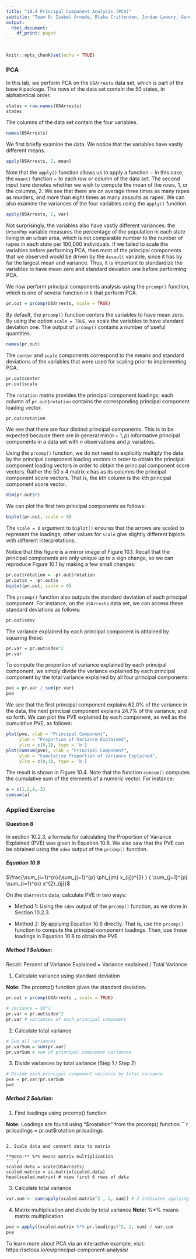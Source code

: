 ---
title: "10.4 Principal Component Analysis (PCA)"
subtitle: "Team 8: Isabel Arnade, Blake Crittenden, Jordan Lowery, Genevieve Riley"
output:
  html_document:
    df_print: paged
---

## {.tabset}

```{r setup, include = FALSE}
knitr::opts_chunk$set(echo = TRUE)
```

### PCA

In this lab, we perform PCA on the $\texttt{USArrests}$ data set, which is part of the base $\texttt{R}$ package. The rows of the data set contain the 50 states, in alphabetical order.
```{r}
states = row.names(USArrests)
states
```

The columns of the data set contain the four variables.
```{r}
names(USArrests)
```

We first briefly examine the data. We notice that the variables have vastly different means.
```{r}
apply(USArrests, 2, mean)
```

Note that the $\texttt{apply()}$ function allows us to apply a function $-$ in this case, the $\texttt{mean()}$ function $-$ to each row or column of the data set. The second input here denotes whether we wish to compute the mean of the rows, 1, or the columns, 2. We see that there are on average three times as many rapes as murders, and more than eight times as many assaults as rapes. We can also examine the variances of the four variables using the $\texttt{apply()}$ function.
```{r}
apply(USArrests, 2, var)
```

Not surprisingly, the variables also have vastly different variances: the $\texttt{UrbanPop}$ variable measures the percentage of the population in each state living in an urban area, which is not comparable number to the number of rapes in each state per 100,000 individuals. If we failed to scale the variables before performing PCA, then most of the principal components that we observed would be driven by the $\texttt{Assault}$ variable, since it has by far the largest mean and variance. Thus, it is important to standardize the variables to have mean zero and standard deviation one before performing PCA.

We now perform principal components analysis using the $\texttt{prcomp()}$ function, which is one of several function in $\texttt{R}$ that perform PCA.
```{r}
pr.out = prcomp(USArrests, scale = TRUE)
```

By default, the $\texttt{prcomp()}$ function centers the variables to have mean zero. By using the option $\texttt{scale = TRUE}$, we scale the variables to have standard deviation one. The output of $\texttt{prcomp()}$ contains a number of useful quantities.
```{r}
names(pr.out)
```

The $\texttt{center}$ and $\texttt{scale}$ components correspond to the means and standard deviations of the variables that were used for scaling prior to implementing PCA.
```{r}
pr.out$center
pr.out$scale
```

The $\texttt{rotation}$ matrix provides the principal component loadings; each column of $\texttt{pr.out\$rotation}$ contains the corresponding principal component loading vector.
```{r}
pr.out$rotation
```

We see that there are four distinct principal components. This is to be expected because there are in general min($n - 1, p$) informative principal components in a data set with $n$ observations and $p$ variables.

Using the $\texttt{prcomp()}$ function, we do not need to explicitly multiply the data by the principal component loading vectors in order to obtain the principal component loading vectors in order to obtain the principal component score vectors. Rather the 50 x 4 matrix $\texttt{x}$ has as its columns the principal component score vectors. That is, the $k$th column is the $k$th principal component score vector.
```{r}
dim(pr.out$r)
```

We can plot the first two principal components as follows:
```{r}
biplot(pr.out, scale = 0)
```

The $\texttt{scale = 0}$ argument to $\texttt{biplot()}$ ensures that the arrows are scaled to represent the loadings; other values for $\texttt{scale}$ give slightly different biplots with different interpretations.

Notice that this figure is a mirror image of Figure 10.1. Recall that the principal components are only unique up to a sign change, so we can reproduce Figure 10.1 by making a few small changes:
```{r}
pr.out$rotation = -pr.out$rotation
pr.out$x = -pr.out$x
biplot(pr.out, scale = 0)
```

The $\texttt{prcomp()}$ function also outputs the standard deviation of each principal component. For instance, on the $\texttt{USArrests}$ data set, we can access these standard deviations as follows:
```{r}
pr.out$sdev
```

The variance explained by each principal component is obtained by squaring these:
```{r}
pr.var = pr.out$sdev^2
pr.var
```

To compute the proportion of variance explained by each principal component, we simply divide the variance explained by each principal component by the total variance explained by all four principal components:
```{r}
pve = pr.var / sum(pr.var)
pve
```

We see that the first principal component explains 62.0\% of the variance in the data, the next principal component explains 24.7\% of the variance, and so forth. We can plot the PVE explained by each component, as well as the cumulative PVE, as follows:
```{r}
plot(pve, xlab = "Principal Component",
     ylab = "Proportion of Variance Explained",
     ylim = c(0,1), type = 'b')
plot(cumsum(pve), xlab = "Principal Component",
     ylab = "Cumulative Proportion of Variance Explained",
     ylim = c(0,1), type = 'b')
```

The result is shown in Figure 10.4. Note that the function $\texttt{cumsum()}$ computes the cumulative sum of the elements of a numeric vector. For instance:
```{r}
a = c(1,2,8,-3)
cumsum(a)
```

### Applied Exercise

#### **Question 8**
In section 10.2.3, a formula for calculating the Proportion of Variance Explained (PVE) was given in Equation 10.8. We also saw that the PVE can be obtained using the $\texttt{sdev}$ output of the $\texttt{prcomp()}$ function.

##### **Equation 10.8**
$\frac{\sum_{i=1}^{n}(\sum_{j=1}^{p} \phi_{jm} x_{ij})^{2} } { \sum_{j=1}^{p} \sum_{i=1}^{n} x^{2}_{ij}}$

On the $\texttt{USArrests}$ data, calculate PVE in two ways:

- Method 1: Using the $\texttt{sdev}$ output of the $\texttt{prcomp()}$ function, as we done in Section 10.2.3.

- Method 2: By applying Equation 10.8 directly. That is, use the $\texttt{prcomp()}$ function to compute the principal component loadings. Then, use those loadings in Equation 10.8 to obtain the PVE.

##### **Method 1 Solution:**
Recall: Percent of Variance Explained = Variance explained / Total Variance

1. Calculate variance using standard deviation
  
**Note:** The prcomp() function gives the standard deviation.
```{r}
pr.out = prcomp(USArrests , scale = TRUE)

# Variance = SD^2
pr.var = pr.out$sdev^2
pr.var # variances of each principal component
```
    
2. Calculate total variance
```{r}
# Sum all variances
pr.varSum = sum(pr.var)
pr.varSum # sum of principal component variances
```
    
3. Divide variances by total variance (Step 1 / Step 2)

```{r}
# Divide each principal component variance by total variance 
pve = pr.var/pr.varSum
pve
```

##### **Method 2 Solution:**
1. Find loadings using prcomp() function
  
**Note:** Loadings are found using "$roatation" from the prcomp() function 
```{r}
pr.loadings = pr.out$rotation
pr.loadings
```

2. Scale data and convert data to matrix
  
**Note:** %*% means matrix multiplication
``` {r}
scaled.data = scale(USArrests)
scaled.matrix = as.matrix(scaled.data)
head(scaled.matrix) # view first 6 rows of data

```

3. Calculate total variance 
```{r}  
var.sum <- sum(apply(scaled.matrix^2 , 2, sum)) # 2 indicates applying function to columns
```

4. Matrix multiplication and divide by total variance
**Note:** %*% means matrix multiplication
  
```{r}
pve = apply((scaled.matrix %*% pr.loadings)^2, 2, sum) / var.sum
pve
```

To learn more about PCA via an interactive example, visit: https://setosa.io/ev/principal-component-analysis/